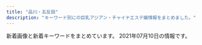 ```yaml
---
title: "品川・五反田"
description: "キーワード別にの巨乳アジアン・チャイナエステ嬢情報をまとめました。"
---
```


新着画像と新着キーワードをまとめています。
2021年07月10日の情報です。

<DmmAffiliateIns />
<KeywordTable
  shops={
    [
    {
        "station": "JR\u4e94\u53cd\u7530\u99c5\u897f\u53e3",
        "url": "http://gotanda.pepper.jp/",
        "name": "\u4e94\u53cd\u7530\u30e1\u30c7\u30a3\u30ab\u30eb\u30a8\u30f3",
        "keywords": {},
        "img_links": [
            "http://gotanda.pepper.jp/m173.jpg",
            "http://gotanda.pepper.jp/m049.png",
            "http://gotanda.pepper.jp/m048.png",
            "http://gotanda.pepper.jp/20151109231038834554.jpg",
            "http://gotanda.pepper.jp/gotanda001.jpg",
            "http://gotanda.pepper.jp/1-01.png",
            "http://gotanda.pepper.jp/m02272.jpg"
        ]
    },
    {
        "img_links": [
            "http://p-fly.work/img/sara1.jpg",
            "http://p-fly.work/images/sys2.jpg",
            "http://p-fly.work/staff/sara.jpg",
            "http://p-fly.work/images/head.png",
            "http://p-fly.work/staff/anna.jpg",
            "http://p-fly.work/staff/yuki.jpg",
            "http://p-fly.work/img/yuki1.jpg",
            "http://p-fly.work/img/koko1.jpg",
            "http://p-fly.work/images/line.png",
            "http://p-fly.work/staff/koko.jpg",
            "http://p-fly.work/images/1.jpg",
            "http://p-fly.work/staff/eri.jpg",
            "http://p-fly.work/images/b3.jpg",
            "http://p-fly.work/img/eri1.jpg",
            "http://p-fly.work/images/mobile.jpg",
            "http://p-fly.work/img/anna1.jpg",
            "http://p-fly.work/img/mai1.jpg",
            "http://p-fly.work/images/sys4.png",
            "http://p-fly.work/images/int2.png",
            "http://p-fly.work/images/b1.jpg",
            "http://p-fly.work/images/b2.jpg",
            "http://p-fly.work/images/10.jpg",
            "http://p-fly.work/images/ac1.jpg",
            "http://p-fly.work/images/15.jpg",
            "http://p-fly.work/images/13.jpg",
            "http://p-fly.work/images/12.jpg",
            "http://p-fly.work/images/int1.jpg",
            "http://p-fly.work/staff/mai.jpg",
            "http://p-fly.work/images/staff_t.png",
            "http://p-fly.work/images/news.jpg",
            "http://p-fly.work/images/9.jpg",
            "http://p-fly.work/images/tr.jpg",
            "http://p-fly.work/images/interior_t.png",
            "http://p-fly.work/images/sys1.jpg",
            "http://p-fly.work/images/sys3.jpg"
        ],
        "name": "\u7d2b\u306e\u8776",
        "station": "JR\u4e94\u53cd\u7530\u99c5\u897f\u53e3",
        "keywords": {},
        "url": "http://p-fly.work/"
    },
    {
        "station": "JR\u4e94\u53cd\u7530\u99c5",
        "url": "http://www.es-yuduki.com/",
        "keywords": {
            "C": 13
        },
        "name": "\u30de\u30c3\u30b5\u30fc\u30b8\u306e\u5915\u6708",
        "img_links": [
            "http://www.es-yuduki.com/css/nav/change-005.jpg",
            "http://www.es-yuduki.com/css/progress06.jpg",
            "http://www.es-yuduki.com/css/progress07.jpg",
            "http://www.es-yuduki.com/css/staff02-b.jpg",
            "http://www.es-yuduki.com/css/progress05.jpg",
            "http://www.es-yuduki.com/css/nav/change-006.jpg",
            "http://www.es-yuduki.com/css/progress08.jpg",
            "http://www.es-yuduki.com/css/nav/change-001.jpg",
            "http://www.es-yuduki.com/css/staff03-b.jpg",
            "http://www.es-yuduki.com/css/staff02.jpg",
            "http://www.es-yuduki.com/css/coupon003.jpg",
            "http://www.es-yuduki.com/css/progress01.jpg",
            "http://www.es-yuduki.com/css/staff01-b.jpg",
            "http://www.es-yuduki.com/css/nav/nav-0003.jpg",
            "http://www.es-yuduki.com/css/nav/nav-006.jpg",
            "http://www.es-yuduki.com/css/staff01.jpg",
            "http://www.es-yuduki.com/css/head.jpg",
            "http://www.es-yuduki.com/css/nav/nav-005.jpg",
            "http://www.es-yuduki.com/css/kanban.jpg",
            "http://www.es-yuduki.com/css/nav/change-002.jpg",
            "http://www.es-yuduki.com/css/main-top05.png",
            "http://www.es-yuduki.com/css/nav/change-004.jpg",
            "http://www.es-yuduki.com/css/nav/nav-002.jpg",
            "http://www.es-yuduki.com/css/progress02.jpg",
            "http://www.es-yuduki.com/css/progress03.jpg",
            "http://www.es-yuduki.com/css/nav/nav-001.jpg",
            "http://www.es-yuduki.com/css/nav/nav-004.jpg",
            "http://www.es-yuduki.com/css/nav/change-007.jpg",
            "http://www.es-yuduki.com/css/staff03.jpg",
            "http://www.es-yuduki.com/css/progress04.jpg",
            "http://www.es-yuduki.com/css/nav/nav-007.jpg",
            "http://www.es-yuduki.com/css/nav/change-0003.jpg",
            "http://www.es-yuduki.com/css/staff00.jpg"
        ]
    },
    {
        "keywords": {
            "86": 14,
            "\u4e73": 4,
            "D": 20,
            "C": 25,
            "87": 24
        },
        "img_links": [
            "http://www.estetonbo.com/img/qr_150.jpg",
            "http://www.estetonbo.com/img/tit_newface.jpg",
            "http://www.estetonbo.com/upload/girl/img01/img1_0022.jpg",
            "http://www.estetonbo.com/img/tit_news.jpg",
            "http://www.estetonbo.com/upload/girl/img01/img1_0004.jpg",
            "http://www.estetonbo.com/img/pro_modoru.jpg",
            "http://www.estetonbo.com/img/tit_profile.jpg",
            "http://www.estetonbo.com/upload/girl/img01/img1_0011.jpg",
            "http://www.estetonbo.com/upload/girl/img03/img1_0004.jpg",
            "http://www.estetonbo.com/img/tit_rank.jpg",
            "http://www.estetonbo.com/upload/girl/img03/img1_0023.jpg",
            "http://www.estetonbo.com/upload/girl/img03/img1_0019.jpg",
            "http://www.estetonbo.com/img/main_top.jpg",
            "http://www.estetonbo.com/img/pro_tit_size.jpg",
            "http://www.estetonbo.com/upload/girl/img01/img1_0023.jpg",
            "http://www.estetonbo.com/img/rank_img.jpg",
            "http://www.estetonbo.com/img/lineyoko.jpg",
            "http://www.estetonbo.com/upload/girl/img05/img1_0004.jpg",
            "http://www.estetonbo.com/upload/girl/img04/img1_0011.jpg",
            "http://www.estetonbo.com/img/tit_staff.jpg",
            "http://www.estetonbo.com/upload/girl/img03/img1_0012.jpg",
            "http://www.estetonbo.com/img/pro_tit_name.jpg",
            "http://www.estetonbo.com/upload/girl/img05/img1_0022.jpg",
            "http://www.estetonbo.com/img/qr_img.jpg",
            "http://www.estetonbo.com/upload/girl/img05/img1_0012.jpg",
            "http://www.estetonbo.com/upload/girl/img05/img1_0023.jpg",
            "http://www.estetonbo.com/upload/girl/img05/img1_0019.jpg",
            "http://www.estetonbo.com/upload/girl/img03/img1_0022.jpg",
            "http://www.estetonbo.com/upload/girl/img05/img1_0011.jpg",
            "http://www.estetonbo.com/upload/girl/img03/img1_0011.jpg",
            "http://www.estetonbo.com/upload/girl/img01/img1_0019.jpg",
            "http://www.estetonbo.com/img/pro_tit_age.jpg",
            "http://www.estetonbo.com/upload/girl/img01/img1_0012.jpg"
        ],
        "name": "\u30c8\u30f3\u30dc",
        "station": "JR\u4e94\u53cd\u7530\u99c5\u6771\u53e3",
        "url": "http://www.estetonbo.com/"
    },
    {
        "url": "http://www.kouroku-este.com/",
        "name": "\u5eb7\u7984",
        "img_links": [
            "http://www.kouroku-este.com/img/staff/bbb/bbb1.jpg",
            "http://www.kouroku-este.com/img/staff/fff/s-fff2.jpg",
            "http://www.kouroku-este.com/img/staff/ccc/ccc1.jpg",
            "http://www.kouroku-este.com/img/menu/info_r.jpg",
            "http://www.kouroku-este.com/img/system/service01.jpg",
            "http://www.kouroku-este.com/img/staff/ggg/ggg1.jpg",
            "http://www.kouroku-este.com/img/staff/aaa/aaa1.jpg",
            "http://www.kouroku-este.com/img/staff/eee/s-eee2.jpg",
            "http://www.kouroku-este.com/img/system/service02.jpg",
            "http://www.kouroku-este.com/img/staff/ccc/ccc2.jpg",
            "http://www.kouroku-este.com/img/staff/aaa/aaa2.jpg",
            "http://www.kouroku-este.com/img/staff/fff/s-fff1.jpg",
            "http://www.kouroku-este.com/img/staff/eee/s-eee1.jpg",
            "http://www.kouroku-este.com/img/top/listmark1.png"
        ],
        "keywords": {
            "C": 15
        },
        "station": "JR\u54c1\u5ddd\u99c5\u9ad8\u8f2a\u53e3"
    },
    {
        "station": "JR\u4e94\u53cd\u7530\u99c5",
        "url": "https://hanagoromo.tyo.cm/",
        "keywords": {},
        "name": "\u82b1\u8863",
        "img_links": []
    },
    {
        "name": "\u7f8e\u4f36",
        "url": "http://es-mirei.com/",
        "keywords": {
            "87": 4,
            "88": 2,
            "85": 2,
            "86": 2,
            "E": 8
        },
        "station": "JR\u4e94\u53cd\u7530\u99c5\u897f\u53e3",
        "img_links": [
            "http://es-mirei.com/staffPhoto/b20180209180323.jpg",
            "http://es-mirei.com/staffPhoto/s20170911152129.jpg",
            "http://es-mirei.com/staffPhoto/s20170728165302.jpg",
            "http://es-mirei.com/staffPhoto/s20180209180323.jpg",
            "http://es-mirei.com/images/s3Slider1Images/03.jpg",
            "http://es-mirei.com/staffPhoto/s20170728165256.jpg",
            "http://es-mirei.com/images/noImg.jpg",
            "http://es-mirei.com/images/s3Slider1Images/01.jpg",
            "http://es-mirei.com/images/store/05.jpg",
            "http://es-mirei.com/staffPhoto/b20170908125528.jpg",
            "http://es-mirei.com/staffPhoto/b20170728165536.jpg",
            "http://es-mirei.com/staffPhoto/b20170911152129.jpg",
            "http://es-mirei.com/images/returnStaffBtn.png",
            "http://es-mirei.com/images/store/03.jpg",
            "http://es-mirei.com/images/store/04.jpg",
            "http://es-mirei.com/staffPhoto/b20170911152114.jpg",
            "http://es-mirei.com/staffPhoto/s20170911152114.jpg",
            "http://es-mirei.com/images/s3Slider1Images/02.jpg",
            "http://es-mirei.com/staffPhoto/b20170728165256.jpg",
            "http://es-mirei.com/staffPhoto/b20170728165302.jpg",
            "http://es-mirei.com/staffPhoto/s20170728165536.jpg",
            "http://es-mirei.com/staffPhoto/b20180613122502.jpg",
            "http://es-mirei.com/images/store/06.jpg",
            "http://es-mirei.com/staffPhoto/s20170908125528.jpg",
            "http://es-mirei.com/staffPhoto/s20180613122502.jpg",
            "http://es-mirei.com/images/store/01.jpg",
            "http://es-mirei.com/images/store/02.jpg"
        ]
    },
    {
        "keywords": {},
        "img_links": [
            "https://www.healing-baby.work/images/ais.png",
            "https://www.healing-baby.work/images/4.jpg",
            "https://www.healing-baby.work/images/tel.jpg",
            "https://www.healing-baby.work/img/hana1.jpg",
            "https://www.healing-baby.work/images/newface.png",
            "https://www.healing-baby.work/images/2.jpg",
            "https://www.healing-baby.work/images/staff_t.jpg",
            "https://www.healing-baby.work/images/7.jpg",
            "https://www.healing-baby.work/img/sizuka1.jpg",
            "https://www.healing-baby.work/images/sys.png",
            "https://www.healing-baby.work/images/1.jpg",
            "https://www.healing-baby.work/images/int1.png",
            "https://www.healing-baby.work/images/5.jpg",
            "https://www.healing-baby.work/img/naha1.jpg",
            "https://www.healing-baby.work/img/momo1.jpg",
            "https://www.healing-baby.work/images/news.jpg",
            "https://www.healing-baby.work/img/mimi1.jpg",
            "https://www.healing-baby.work/img/eri1.jpg",
            "https://www.healing-baby.work/images/line.png",
            "https://www.healing-baby.work/images/mobile.jpg",
            "https://www.healing-baby.work/images/3.jpg",
            "https://www.healing-baby.work/img/riri1.jpg",
            "https://www.healing-baby.work/images/6.jpg",
            "https://www.healing-baby.work/images/interior_t.jpg",
            "https://www.healing-baby.work/images/head.jpg"
        ],
        "url": "https://www.healing-baby.work/",
        "name": "\u7652\u3057\u306e\u30d9\u30d3\u30fc",
        "station": "\u6238\u8d8a\u9280\u5ea7\u99c5"
    },
    {
        "img_links": [],
        "url": "https://i-house.aoaoeo.com/",
        "station": "JR\u4e94\u53cd\u7530\u99c5\u897f\u53e3",
        "keywords": {},
        "name": "\u7652\u3057\u30cf\u30a6\u30b9"
    },
    {
        "url": "http://www.kenkou-house.info/",
        "name": "\u3072\u307e\u308f\u308a",
        "img_links": [
            "http://www.kenkou-house.info/img/Himawari_468_60.png",
            "http://www.kenkou-house.info/img/Himawari_88_31.png",
            "http://www.kenkou-house.info/img/s1.jpg",
            "http://www.kenkou-house.info/img/m6.png",
            "http://www.kenkou-house.info/img/s22.jpg",
            "http://www.kenkou-house.info/img/s4.jpg",
            "http://www.kenkou-house.info/img/s33.jpg",
            "http://www.kenkou-house.info/img/s.png",
            "http://www.kenkou-house.info/img/s11.jpg",
            "http://www.kenkou-house.info/img/door.png",
            "http://www.kenkou-house.info/img/m5.png",
            "http://www.kenkou-house.info/img/s14.jpg",
            "http://www.kenkou-house.info/img/m8.png",
            "http://www.kenkou-house.info/img/bottmo-ritght.png",
            "http://www.kenkou-house.info/img/bottmo-left.png",
            "http://www.kenkou-house.info/img/s13.jpg",
            "http://www.kenkou-house.info/img/m3.png",
            "http://www.kenkou-house.info/img/s91.jpg",
            "http://www.kenkou-house.info/img/m7.png",
            "http://www.kenkou-house.info/img/play.png",
            "http://www.kenkou-house.info/img/s17.jpg",
            "http://www.kenkou-house.info/img/head.png",
            "http://www.kenkou-house.info/img/s15.jpg",
            "http://www.kenkou-house.info/img/s21.jpg",
            "http://www.kenkou-house.info/img/body-.png",
            "http://www.kenkou-house.info/img/m1.png",
            "http://www.kenkou-house.info/img/s7.jpg",
            "http://www.kenkou-house.info/img/m2.png",
            "http://www.kenkou-house.info/img/s16.jpg",
            "http://www.kenkou-house.info/img/Himawari_160_45.png",
            "http://www.kenkou-house.info/img/m4.png",
            "http://www.kenkou-house.info/img/s61.jpg",
            "http://www.kenkou-house.info/img/Himawari_200_40.png",
            "http://www.kenkou-house.info/img/s12.jpg",
            "http://www.kenkou-house.info/img/s20.jpg"
        ],
        "keywords": {
            "C": 8
        },
        "station": "JR\u4e94\u53cd\u7530\u99c5\u6771\u53e3"
    },
    {
        "img_links": [
            "http://www.relax-cs.com/ncss/top03.jpg",
            "http://www.relax-cs.com/ncss/staff03-a.jpg",
            "http://www.relax-cs.com/ncss/nav/nav-004.jpg",
            "http://www.relax-cs.com/ncss/nav/nav-005.jpg",
            "http://www.relax-cs.com/ncss/staff03-b.jpg",
            "http://www.relax-cs.com/ncss/tel.png",
            "http://www.relax-cs.com/ncss/staff0401.jpg",
            "http://www.relax-cs.com/ncss/top00001.jpg",
            "http://www.relax-cs.com/ncss/top02-left.jpg",
            "http://www.relax-cs.com/ncss/nav/nav-006.jpg",
            "http://www.relax-cs.com/ncss/nav/nav-001.jpg",
            "http://www.relax-cs.com/ncss/staff004-a.jpg",
            "http://www.relax-cs.com/ncss/nav/nav-003.jpg",
            "http://www.relax-cs.com/ncss/nav/nav-002.jpg"
        ],
        "name": "\u30ea\u30e9\u30af\u30bc\u30fc\u30b7\u30e7\u30f3\u862d",
        "keywords": {},
        "url": "http://www.relax-cs.com/",
        "station": "JR\u4e94\u53cd\u7530\u99c5\u897f\u53e3"
    },
    {
        "name": "\u8299\u84c9\uff5e\u30d5\u30e8\u30a6\uff5e",
        "img_links": [
            "http://www.relax-fuyou.info/img/st110.jpg",
            "http://www.relax-fuyou.info/i/img/st11.jpg",
            "http://www.relax-fuyou.info/i/img/r3.jpg",
            "http://www.relax-fuyou.info/img/sta18.jpg",
            "http://www.relax-fuyou.info/i/img/st10.jpg",
            "http://www.relax-fuyou.info/i/img/st9.jpg",
            "http://www.relax-fuyou.info/img/sta15.jpg",
            "http://www.relax-fuyou.info/img/st160.jpg",
            "http://www.relax-fuyou.info/i/img/st17.jpg",
            "http://www.relax-fuyou.info/i/img/r2.jpg",
            "http://www.relax-fuyou.info/img/sta19.jpg",
            "http://www.relax-fuyou.info/i/img/st42.jpg",
            "http://www.relax-fuyou.info/i/img/st191.jpg",
            "http://www.relax-fuyou.info/img/st181.jpg",
            "http://www.relax-fuyou.info/img/st140.jpg",
            "http://www.relax-fuyou.info/img/sta8.jpg",
            "http://www.relax-fuyou.info/i/img/st160.jpg",
            "http://www.relax-fuyou.info/i/img/r1.jpg",
            "http://www.relax-fuyou.info/img/st161.jpg",
            "http://www.relax-fuyou.info/img/sta17.jpg",
            "http://www.relax-fuyou.info/img/sta16.jpg",
            "http://www.relax-fuyou.info/i/img/st5.jpg",
            "http://www.relax-fuyou.info/img/st171.jpg",
            "http://www.relax-fuyou.info/img/st201.jpg",
            "http://www.relax-fuyou.info/img/st7.jpg",
            "http://www.relax-fuyou.info/i/img/st140.jpg",
            "http://www.relax-fuyou.info/i/img/st8.jpg",
            "http://www.relax-fuyou.info/img/sta1.jpg",
            "http://www.relax-fuyou.info/i/img/st110.jpg",
            "http://www.relax-fuyou.info/img/st11.jpg",
            "http://www.relax-fuyou.info/img/sta20.jpg",
            "http://www.relax-fuyou.info/i/img/st201.jpg",
            "http://www.relax-fuyou.info/i/img/top.jpg",
            "http://www.relax-fuyou.info/img/st10.jpg",
            "http://www.relax-fuyou.info/img/st41.jpg",
            "http://www.relax-fuyou.info/i/img/st181.jpg",
            "http://www.relax-fuyou.info/img/st17.jpg",
            "http://www.relax-fuyou.info/img/top.jpg",
            "http://www.relax-fuyou.info/i/img/sta20.jpg",
            "http://www.relax-fuyou.info/img/st5.jpg",
            "http://www.relax-fuyou.info/img/st150.jpg",
            "http://www.relax-fuyou.info/img/st71.jpg",
            "http://www.relax-fuyou.info/img/st8.jpg",
            "http://www.relax-fuyou.info/img/r9.jpg",
            "http://www.relax-fuyou.info/img/st1.jpg",
            "http://www.relax-fuyou.info/img/st141.jpg",
            "http://www.relax-fuyou.info/img/st72.jpg",
            "http://www.relax-fuyou.info/img/st42.jpg",
            "http://www.relax-fuyou.info/img/sta5.jpg",
            "http://www.relax-fuyou.info/img/st191.jpg"
        ],
        "url": "http://www.relax-fuyou.info/",
        "keywords": {
            "87": 2,
            "D": 5,
            "G": 1,
            "C": 3,
            "86": 2,
            "E": 5,
            "84": 5,
            "90": 2,
            "88": 3
        },
        "station": "JR\u4e94\u53cd\u7530\u99c5\u6771\u53e3"
    },
    {
        "name": "\u6708\u306e\u548c",
        "url": "https://tsukiwa.info/",
        "station": "JR\u4e94\u53cd\u7530\u99c5\u897f\u53e3",
        "img_links": [
            "https://tsukiwa.info/img/bar_top1.png",
            "https://tsukiwa.info/img/staff_top/20201219_2.jpg",
            "https://tsukiwa.info/img/bar_profile.png",
            "https://tsukiwa.info/img/staff/yuna01.jpg",
            "https://tsukiwa.info/img/bar_gallery.png",
            "https://tsukiwa.info/img/staff/909C372F-1613-4B7E-89C8-1A527D79FCC6.jpeg",
            "https://tsukiwa.info/img/staff/ruru1.jpg",
            "https://tsukiwa.info/img/staff_top/20201219_1.jpg",
            "https://tsukiwa.info/img/akusesu-top0.jpg",
            "https://tsukiwa.info/img/staff/A8BAF789-BD2B-4E7F-AB8A-224A2961B605.jpeg",
            "https://tsukiwa.info/img/staff/222BADE2-61AA-4B66-91BD-3D9941250C4D.jpeg",
            "https://www.a-side.com/ad/koko/include/banner/koko_200x40.png",
            "https://tsukiwa.info/img/staff/rumi02.jpg",
            "https://tsukiwa.info/img/staff/koko3.jpg",
            "https://tsukiwa.info/img/staff/no_image.jpg",
            "https://tsukiwa.info/img/news1.png",
            "https://tsukiwa.info/img/top_map.jpg",
            "https://tsukiwa.info/img/staff/mimi20202.jpg",
            "https://tsukiwa.info/img/staff/25D27B66-E3AF-40C0-8FCC-46E9F266B409.jpeg",
            "https://tsukiwa.info/img/staff/rumi04.jpg",
            "https://tsukiwa.info/img/news3.png",
            "https://tsukiwa.info/img/staff/mimi01.jpg",
            "https://tsukiwa.info/img/event/camp03.jpg",
            "https://tsukiwa.info/img/pickupGirl.png",
            "https://tsukiwa.info/img/staff/aya2101.jpg",
            "https://tsukiwa.info/img/bar_staff.png",
            "https://tsukiwa.info/img/staff/rena04.jpg",
            "https://tsukiwa.info/img/staff/DB16BCF2-AF7E-404D-9FB5-9A45BE961351.jpeg"
        ],
        "keywords": {}
    }
]
}
/>
<DmmAffiliateScript />
